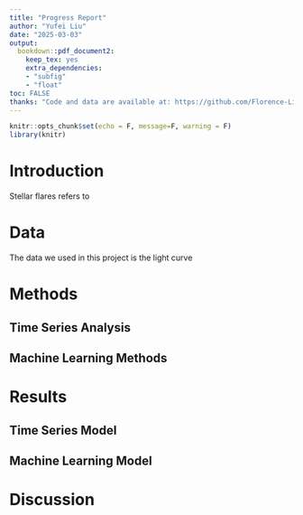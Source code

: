 ```yaml
---
title: "Progress Report"
author: "Yufei Liu"
date: "2025-03-03"
output:
  bookdown::pdf_document2:
    keep_tex: yes
    extra_dependencies: 
    - "subfig"
    - "float"
toc: FALSE
thanks: "Code and data are available at: https://github.com/Florence-Liu/Stellar-Flare"
---
```


```r
knitr::opts_chunk$set(echo = F, message=F, warning = F)
library(knitr)
```

# Introduction

Stellar flares refers to 

# Data

The data we used in this project is the light curve 

# Methods
## Time Series Analysis



## Machine Learning Methods


# Results
## Time Series Model


## Machine Learning Model


# Discussion



